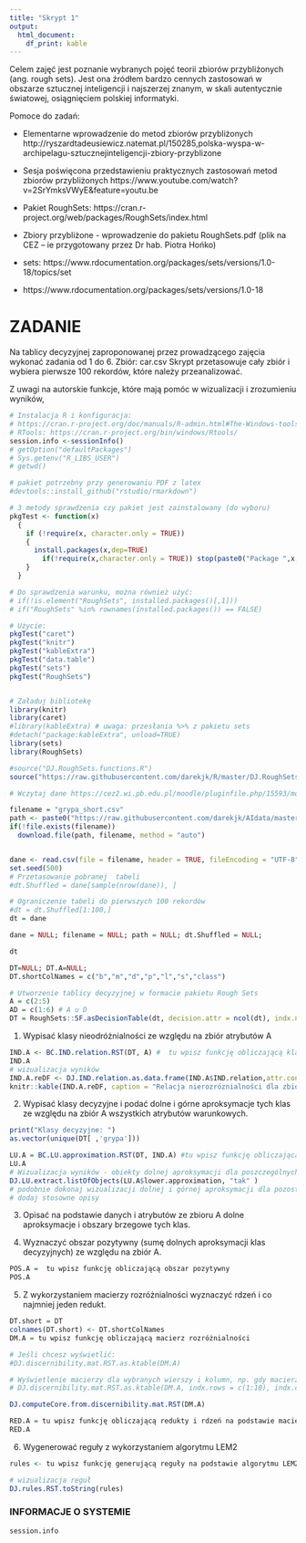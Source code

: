 ---
title: "Skrypt 1"
output:
  html_document: 
    df_print: kable
---

Celem zajęć jest poznanie wybranych pojęć teorii zbiorów przybliżonych (ang. rough sets). Jest ona źródłem bardzo cennych zastosowań w obszarze sztucznej inteligencji i najszerzej znanym, w skali autentycznie światowej, osiągnięciem polskiej informatyki.

Pomoce do zadań: 

- Elementarne wprowadzenie do metod zbiorów przybliżonych
http://ryszardtadeusiewicz.natemat.pl/150285,polska-wyspa-w-archipelagu-sztucznejinteligencji-zbiory-przyblizone

- Sesja poświęcona przedstawieniu praktycznych zastosowań metod zbiorów
przybliżonych https://www.youtube.com/watch?v=2SrYmksVWyE&feature=youtu.be

- Pakiet RoughSets: https://cran.r-project.org/web/packages/RoughSets/index.html

- Zbiory przybliżone - wprowadzenie do pakietu RoughSets.pdf (plik na CEZ – ie
przygotowany przez Dr hab. Piotra Hońko)

- sets: https://www.rdocumentation.org/packages/sets/versions/1.0-18/topics/set
- https://www.rdocumentation.org/packages/sets/versions/1.0-18

# ZADANIE

Na tablicy decyzyjnej zaproponowanej przez prowadzącego zajęcia wykonać zadania od 1 do 6.
Zbiór: car.csv
Skrypt przetasowuje cały zbiór i wybiera pierwsze 100 rekordów, które należy przeanalizować.

Z uwagi na autorskie funkcje, które mają pomóc w wizualizacji i zrozumieniu wyników, 

```{r echo=FALSE}
# Instalacja R i konfiguracja:
# https://cran.r-project.org/doc/manuals/R-admin.html#The-Windows-toolset
# RTools: https://cran.r-project.org/bin/windows/Rtools/
session.info <-sessionInfo()
# getOption("defaultPackages")
# Sys.getenv("R_LIBS_USER")
# getwd()
```



```{r setup, echo=TRUE, cache=FALSE}
# pakiet potrzebny przy generowaniu PDF z latex
#devtools::install_github("rstudio/rmarkdown")

# 3 metody sprawdzenia czy pakiet jest zainstalowany (do wyboru)
pkgTest <- function(x)
  {
    if (!require(x, character.only = TRUE))
    {
      install.packages(x,dep=TRUE)
        if(!require(x,character.only = TRUE)) stop(paste0("Package ",x,"not found"))
    }
  }

# Do sprawdzenia warunku, można również użyć:
# if(!is.element("RoughSets", installed.packages()[,1]))
# if("RoughSets" %in% rownames(installed.packages()) == FALSE)

# Użycie:
pkgTest("caret")
pkgTest("knitr")
pkgTest("kableExtra")
pkgTest("data.table")
pkgTest("sets")
pkgTest("RoughSets")


# Załaduj bibliotekę
library(knitr)
library(caret)
#library(kableExtra) # uwaga: przesłania %>% z pakietu sets
#detach("package:kableExtra", unload=TRUE)
library(sets)
library(RoughSets)

#source("DJ.RoughSets.functions.R")
source("https://raw.githubusercontent.com/darekjk/R/master/DJ.RoughSets.functions.R")

# Wczytaj dane https://cez2.wi.pb.edu.pl/moodle/pluginfile.php/15593/mod_resource/content/1/car.csv

filename = "grypa_short.csv"
path <- paste0("https://raw.githubusercontent.com/darekjk/AIdata/master/",filename)
if(!file.exists(filename))  
  download.file(path, filename, method = "auto")


dane <- read.csv(file = filename, header = TRUE, fileEncoding = "UTF-8", sep=",")
set.seed(500)
# Przetasowanie pobranej  tabeli
#dt.Shuffled = dane[sample(nrow(dane)), ]

# Ograniczenie tabeli do pierwszych 100 rekordów
#dt = dt.Shuffled[1:100,]
dt = dane

dane = NULL; filename = NULL; path = NULL; dt.Shuffled = NULL;
```


```{r}
dt
```


```{r ,cache=FALSE}
DT=NULL; DT.A=NULL; 
DT.shortColNames = c("b","m","d","p","l","s","class")

# Utworzenie tablicy decyzyjnej w formacie pakietu Rough Sets
A = c(2:5)
AD = c(1:6) # A u D
DT = RoughSets::SF.asDecisionTable(dt, decision.attr = ncol(dt), indx.nominal = AD)

```


1. Wypisać klasy nieodróżnialności ze względu na zbiór atrybutów A

```{r echo=F}
IND.A <- BC.IND.relation.RST(DT, A) #  tu wpisz funkcję obliczającą klasy nierozróznialności
IND.A
# wizualizacja wyników 
IND.A.reDF <- DJ.IND.relation.as.data.frame(IND.A$IND.relation,attr.cond.set.name = "A",colnames = colnames(DT[,A]))
knitr::kable(IND.A.reDF, caption = "Relacja nierozróznialności dla zbioru wszystkich atrybutów warunkowych A")

```


2. Wypisać klasy decyzyjne i podać dolne i górne aproksymacje tych klas ze względu na zbiór A wszystkich atrybutów warunkowych.


```{r echo=FALSE}
print("Klasy decyzyjne: ")
as.vector(unique(DT[ ,'grypa']))

LU.A = BC.LU.approximation.RST(DT, IND.A) #tu wpisz funkcję obliczającą dolną i górną aproksymację
LU.A
# Wizualizacja wyników - obiekty dolnej aproksymacji dla poszczególnych klas
DJ.LU.extract.listOfObjects(LU.A$lower.approximation, "tak" )
# podobnie dokonaj wizualizacji dolnej i górnej aproksymacji dla pozostałych klas 
# dodaj stosowne opisy

```

3. Opisać na podstawie danych i atrybutów ze zbioru A dolne aproksymacje i obszary brzegowe tych klas.



4. Wyznaczyć obszar pozytywny (sumę dolnych aproksymacji klas decyzyjnych) ze względu na zbiór A.

```{r, cache=FALSE}
POS.A =  tu wpisz funkcję obliczającą obszar pozytywny
POS.A
```

5. Z wykorzystaniem macierzy rozróżnialności wyznaczyć rdzeń i co najmniej jeden redukt.


```{r cache=FALSE}
DT.short = DT
colnames(DT.short) <- DT.shortColNames
DM.A = tu wpisz funkcję obliczającą macierz rozróżnialności

# Jeśli chcesz wyświetlić:
#DJ.discernibility.mat.RST.as.ktable(DM.A)

# Wyświetlenie macierzy dla wybranych wierszy i kolumn, np. gdy macierz będzie dosyć duża
# DJ.discernibility.mat.RST.as.ktable(DM.A, indx.rows = c(1:10), indx.columns = c(1:2), format = 'markdown', format.args = NULL)

DJ.computeCore.from.discernibility.mat.RST(DM.A)

RED.A = tu wpisz funkcję obliczającą redukty i rdzeń na podstawie macierzy rozróżnialności
RED.A
```


6. Wygenerować reguły z wykorzystaniem algorytmu LEM2


```{r, cache=FALSE}
rules <- tu wpisz funkcję generującą reguły na podstawie algorytmu LEM2

# wizualizacja reguł
DJ.rules.RST.toString(rules)

```


### INFORMACJE O SYSTEMIE

```{r}
session.info
```

